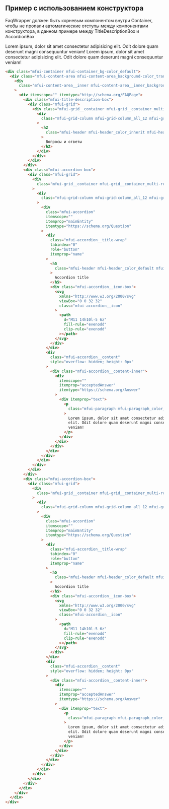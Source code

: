 
## Пример с использованием конструктора

FaqWrapper должен быть корневым компонентом внутри Container, 
чтобы не пропали автоматические отступы между компонентами конструктора, в данном примере между TitleDescriptionBox и AccordionBox

<Playground>
    <Container>
        <FaqWrapper>
            <TitleDescriptionBox
                title="Вопросы и ответы"
            />
            <AccordionBox title="Accordion title" isMicrodata>
                <Paragraph>
                    Lorem ipsum, dolor sit amet consectetur adipisicing elit. Odit dolore quam deserunt magni consequuntur veniam!
                </Paragraph>
            </AccordionBox>
            <AccordionBox title="Accordion title" isMicrodata>
                <Paragraph>
                    Lorem ipsum, dolor sit amet consectetur adipisicing elit. Odit dolore quam deserunt magni consequuntur veniam!
                </Paragraph>
            </AccordionBox>
        </FaqWrapper>
    </Container>
</Playground>

```HTML collapse=Итоговая верстка
<div class="mfui-container mfui-container_bg-color_default">
  <div class="mfui-content-area mfui-content-area_background-color_transparent">
    <div
      class="mfui-content-area__inner mfui-content-area__inner_background-color_transparent"
    >
      <div itemscope="" itemtype="http://schema.org/FAQPage">
        <div class="mfui-title-description-box">
          <div class="mfui-grid">
            <div class="mfui-grid__container mfui-grid__container_multi-row">
              <div
                class="mfui-grid-column mfui-grid-column_all_12 mfui-grid-column_wide_8 mfui-grid-column_desktop_10 mfui-grid-column_all-order_0 mfui-grid-column_wide-order_0 mfui-grid-column_desktop-order_0 mfui-grid-column_tablet-order_0 mfui-grid-column_mobile-order_0 mfui-grid__column"
              >
                <h2
                  class="mfui-header mfui-header_color_inherit mfui-header_level_h2 mfui-header_h-align_inherit mfui-title-description-box__item mfui-title-description-box__item_header"
                >
                  Вопросы и ответы
                </h2>
              </div>
            </div>
          </div>
        </div>
        <div class="mfui-accordion-box">
          <div class="mfui-grid">
            <div
              class="mfui-grid__container mfui-grid__container_multi-row mfui-grid__container_h-align_left"
            >
              <div
                class="mfui-grid-column mfui-grid-column_all_12 mfui-grid-column_wide_8 mfui-grid-column_desktop_10 mfui-grid-column_tablet_12 mfui-grid-column_mobile_12 mfui-grid-column_all-order_0 mfui-grid-column_wide-order_0 mfui-grid-column_desktop-order_0 mfui-grid-column_tablet-order_0 mfui-grid-column_mobile-order_0 mfui-grid__column"
              >
                <div
                  class="mfui-accordion"
                  itemscope=""
                  itemprop="mainEntity"
                  itemtype="https://schema.org/Question"
                >
                  <div
                    class="mfui-accordion__title-wrap"
                    tabindex="0"
                    role="button"
                    itemprop="name"
                  >
                    <h5
                      class="mfui-header mfui-header_color_default mfui-header_level_h5 mfui-header_h-align_inherit mfui-header_space_wide"
                    >
                      Accordion title
                    </h5>
                    <div class="mfui-accordion__icon-box">
                      <svg
                        xmlns="http://www.w3.org/2000/svg"
                        viewBox="0 0 32 32"
                        class="mfui-accordion__icon"
                      >
                        <path
                          d="M11 14h10l-5 6z"
                          fill-rule="evenodd"
                          clip-rule="evenodd"
                        ></path>
                      </svg>
                    </div>
                  </div>
                  <div
                    class="mfui-accordion__content"
                    style="overflow: hidden; height: 0px"
                  >
                    <div class="mfui-accordion__content-inner">
                      <div
                        itemscope=""
                        itemprop="acceptedAnswer"
                        itemtype="https://schema.org/Answer"
                      >
                        <div itemprop="text">
                          <p
                            class="mfui-paragraph mfui-paragraph_color_default mfui-paragraph_space_wide mfui-paragraph_has-margin"
                          >
                            Lorem ipsum, dolor sit amet consectetur adipisicing
                            elit. Odit dolore quam deserunt magni consequuntur
                            veniam!
                          </p>
                        </div>
                      </div>
                    </div>
                  </div>
                </div>
              </div>
            </div>
          </div>
        </div>
        <div class="mfui-accordion-box">
          <div class="mfui-grid">
            <div
              class="mfui-grid__container mfui-grid__container_multi-row mfui-grid__container_h-align_left"
            >
              <div
                class="mfui-grid-column mfui-grid-column_all_12 mfui-grid-column_wide_8 mfui-grid-column_desktop_10 mfui-grid-column_tablet_12 mfui-grid-column_mobile_12 mfui-grid-column_all-order_0 mfui-grid-column_wide-order_0 mfui-grid-column_desktop-order_0 mfui-grid-column_tablet-order_0 mfui-grid-column_mobile-order_0 mfui-grid__column"
              >
                <div
                  class="mfui-accordion"
                  itemscope=""
                  itemprop="mainEntity"
                  itemtype="https://schema.org/Question"
                >
                  <div
                    class="mfui-accordion__title-wrap"
                    tabindex="0"
                    role="button"
                    itemprop="name"
                  >
                    <h5
                      class="mfui-header mfui-header_color_default mfui-header_level_h5 mfui-header_h-align_inherit mfui-header_space_wide"
                    >
                      Accordion title
                    </h5>
                    <div class="mfui-accordion__icon-box">
                      <svg
                        xmlns="http://www.w3.org/2000/svg"
                        viewBox="0 0 32 32"
                        class="mfui-accordion__icon"
                      >
                        <path
                          d="M11 14h10l-5 6z"
                          fill-rule="evenodd"
                          clip-rule="evenodd"
                        ></path>
                      </svg>
                    </div>
                  </div>
                  <div
                    class="mfui-accordion__content"
                    style="overflow: hidden; height: 0px"
                  >
                    <div class="mfui-accordion__content-inner">
                      <div
                        itemscope=""
                        itemprop="acceptedAnswer"
                        itemtype="https://schema.org/Answer"
                      >
                        <div itemprop="text">
                          <p
                            class="mfui-paragraph mfui-paragraph_color_default mfui-paragraph_space_wide mfui-paragraph_has-margin"
                          >
                            Lorem ipsum, dolor sit amet consectetur adipisicing
                            elit. Odit dolore quam deserunt magni consequuntur
                            veniam!
                          </p>
                        </div>
                      </div>
                    </div>
                  </div>
                </div>
              </div>
            </div>
          </div>
        </div>
      </div>
    </div>
  </div>
</div>

```